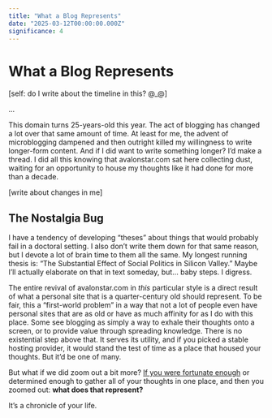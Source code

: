 ```yaml
---
title: "What a Blog Represents"
date: "2025-03-12T00:00:00.000Z"
significance: 4
---
```


# What a Blog Represents

[self: do I write about the timeline in this? @_@]

...

This domain turns 25-years-old this year. The act of blogging has changed a lot over that same amount of time. At least for me, the advent of microblogging dampened and then outright killed my willingness to write longer-form content. And if I did want to write something longer? I’d make a thread. I did all this knowing that avalonstar.com sat here collecting dust, waiting for an opportunity to house my thoughts like it had done for more than a decade.

[write about changes in me]

## The Nostalgia Bug

I have a tendency of developing “theses” about things that would probably fail in a doctoral setting. I also don’t write them down for that same reason, but I devote a lot of brain time to them all the same. My longest running thesis is: “The Substantial Effect of Social Politics in Silicon Valley.” Maybe I’ll actually elaborate on that in text someday, but... baby steps. I digress.

The entire revival of avalonstar.com in _this_ particular style is a direct result of what a personal site that is a quarter-century old should represent. To be fair, this a “first-world problem” in a way that not a lot of people even have personal sites that are as old or have as much affinity for as I do with this place. Some see blogging as simply a way to exhale their thoughts onto a screen, or to provide value through spreading knowledge. There is no existential step above that. It serves its utility, and if you picked a stable hosting provider, it would stand the test of time as a place that housed your thoughts. But it’d be one of many. 

But what if we did zoom out a bit more? [If you were fortunate enough](https://snook.ca) or determined enough to gather all of your thoughts in one place, and then you zoomed out: **what does that represent?** 

It’s a chronicle of your life.

## 

